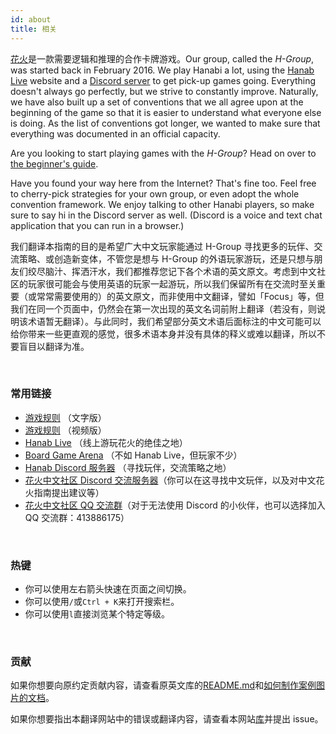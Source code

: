 ```yaml
---
id: about
title: 相关
---
```


[花火](https://boardgamegeek.com/boardgame/98778/hanabi)是一款需要逻辑和推理的合作卡牌游戏。Our group, called the _H-Group_, was started back in February 2016. We play Hanabi a lot, using the [Hanab Live](https://hanab.live) website and a [Discord server](https://discord.gg/FADvkJp) to get pick-up games going. Everything doesn't always go perfectly, but we strive to constantly improve. Naturally, we have also built up a set of conventions that we all agree upon at the beginning of the game so that it is easier to understand what everyone else is doing. As the list of conventions got longer, we wanted to make sure that everything was documented in an official capacity.

Are you looking to start playing games with the _H-Group_? Head on over to [the beginner's guide](/docs/beginner).

Have you found your way here from the Internet? That's fine too. Feel free to cherry-pick strategies for your own group, or even adopt the whole convention framework. We enjoy talking to other Hanabi players, so make sure to say hi in the Discord server as well. (Discord is a voice and text chat application that you can run in a browser.)

我们翻译本指南的目的是希望广大中文玩家能通过 H-Group 寻找更多的玩伴、交流策略、或创造新变体，不管您是想与 H-Group 的外语玩家游玩，还是只想与朋友们绞尽脑汁、挥洒汗水，我们都推荐您记下各个术语的英文原文。考虑到中文社区的玩家很可能会与使用英语的玩家一起游玩，所以我们保留所有在交流时至关重要（或常常需要使用的）的英文原文，而非使用中文翻译，譬如「Focus」等，但我们在同一个页面中，仍然会在第一次出现的英文名词前附上翻译（若没有，则说明该术语暂无翻译）。与此同时，我们希望部分英文术语后面标注的中文可能可以给你带来一些更直观的感觉，很多术语本身并没有具体的释义或难以翻译，所以不要盲目以翻译为准。

<br />

### 常用链接

- [游戏规则](https://github.com/Zamiell/hanabi-live/blob/master/docs/RULES.md) （文字版）
- [游戏规则](https://www.youtube.com/watch?v=VrFCekQb4nY) （视频版）
- [Hanab Live](https://hanab.live) （线上游玩花火的绝佳之地）
- [Board Game Arena](http://boardgamearena.com) （不如 Hanab Live，但玩家不少）
- [Hanab Discord 服务器](https://discord.gg/FADvkJp) （寻找玩伴，交流策略之地）
- [花火中文社区 Discord 交流服务器](https://discord.gg/rxFSaUhyrv)（你可以在这寻找中文玩伴，以及对中文花火指南提出建议等）
- [花火中文社区 QQ 交流群](https://jq.qq.com/?_wv=1027&k=GZod4hU8)（对于无法使用 Discord 的小伙伴，也可以选择加入 QQ 交流群：413886175）

<br />

### 热键

- 你可以使用左右箭头快速在页面之间切换。
- 你可以使用`/`或`Ctrl + K`来打开搜索栏。
- 你可以使用`l`直接浏览某个特定等级。

<br />

### 贡献

如果你想要向原约定贡献内容，请查看原英文库的[README.md](https://github.com/hanabi/hanabi.github.io/blob/main/README.md)和[如何制作案例图片的文档](image-format.md)。

如果你想要指出本翻译网站中的错误或翻译内容，请查看本网站[库](https://github.com/jk15162428/hanabi_cn)并提出 issue。
